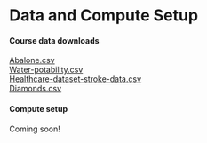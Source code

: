 <!--
IF YOUR WORKSHOP DOES NOT INCLUDE COMPUTE:
- REMOVE "AND COMPUTE SETUP" FROM THE TOP-LEVEL HEADER
- DELETE THE LAST SECTION (COMPUTE SETUP)

IF YOUR WORKSHOP INCLUDES COMPUTE:
- AFTER THE WORKSHOP, ADD DATA DOWNLOAD LINKS, AWS MACHINE IMAGE INSTRUCTIONS, ETC.
- IF IT IS MORE APPROPRIATE, YOU CAN INCLUDE THE DATA DOWNLOAD LINKS IN EACH OF THE MODULES.
-->

# Data and Compute Setup

#### Course data downloads
[Abalone.csv](INR-2024/datasets/abalone.csv)<br>
[Water-potability.csv](INR-2024/datasets/water_potability.csv)<br>
[Healthcare-dataset-stroke-data.csv](INR-2024/datasets/healthcare-dataset-stroke-data.csv)<br>
[Diamonds.csv](INR-2024/datasets/diamonds.csv)

#### Compute setup
Coming soon!
